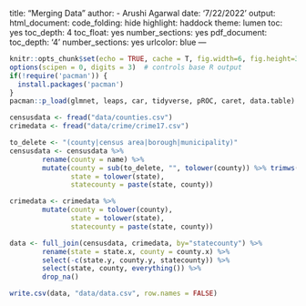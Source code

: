 title: "Merging Data"
author:
- Arushi Agarwal
date: '7/22/2022'
output:
  html_document:
    code_folding: hide
    highlight: haddock
    theme: lumen
    toc: yes
    toc_depth: 4
    toc_float: yes
    number_sections: yes
  pdf_document:
    toc_depth: '4'
    number_sections: yes
urlcolor: blue
---


```r
knitr::opts_chunk$set(echo = TRUE, cache = T, fig.width=6, fig.height=3)
options(scipen = 0, digits = 3)  # controls base R output
if(!require('pacman')) {
  install.packages('pacman')
}
pacman::p_load(glmnet, leaps, car, tidyverse, pROC, caret, data.table)
```

```r
censusdata <- fread("data/counties.csv")
crimedata <- fread("data/crime/crime17.csv")
```

```r
to_delete <- "(county|census area|borough|municipality)"
censusdata <- censusdata %>%
        rename(county = name) %>%
        mutate(county = sub(to_delete, "", tolower(county)) %>% trimws(),
               state = tolower(state),
               statecounty = paste(state, county))

crimedata <- crimedata %>%
        mutate(county = tolower(county),
               state = tolower(state),
               statecounty = paste(state, county))
```

```r
data <- full_join(censusdata, crimedata, by="statecounty") %>%
        rename(state = state.x, county = county.x) %>%
        select(-c(state.y, county.y, statecounty)) %>%
        select(state, county, everything()) %>%
        drop_na()

write.csv(data, "data/data.csv", row.names = FALSE)
```
